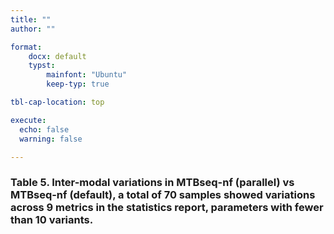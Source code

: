 ```yaml
---
title: ""
author: ""

format:
    docx: default
    typst:
        mainfont: "Ubuntu"
        keep-typ: true

tbl-cap-location: top

execute:
  echo: false
  warning: false

---
```


```{=typst}

#set page(numbering: none)
#set page("a2")

```


### Table 5. Inter-modal variations in MTBseq-nf (parallel) vs MTBseq-nf (default), a total of 70 samples showed variations across 9 metrics in the statistics report, parameters with fewer than 10 variants.


```{=typst}
\
\
```

```{=typst}

#import "tablem.typ": tablem, three-line-table

#let three-line-table = tablem.with(
  render: (columns: auto, ..args) => {
    table(
      columns: columns,
      stroke: none,
      align: left + horizon,
      table.hline(y: 0),
      table.hline(y: 1),
      ..args,
      table.hline(),
    )
  }
)

```


```{=typst}
  #three-line-table[
  |*SampleID* |*TotalReads* |*MappedReads* |*Uncovered* |*TotalBasesUnambiguous* |*CoverageMeanUnambiguous* |*CoverageMean* |*TotalBases* |*CoverageMedian* |
|---------|-----------|------------|----------|----------------------|------------------------|-------------|-----------|---------------|
|4139-04  |           |            |X         |X                     |                        |             |X          |               |
|6429-03  |X          |X           |X         |                      |                        |             |X          |               |
|11822-03 |           |X           |X         |                      |                        |             |X          |               |
|4783-04  |           |X           |          |                      |                        |             |           |               |
|6892-04  |           |X           |X         |X                     |                        |             |X          |               |
|3154-04  |           |X           |          |                      |                        |             |           |               |
|10350-03 |           |            |          |X                     |                        |             |           |               |
|5687-04  |X          |X           |          |X                     |                        |             |           |               |
|8868-03  |           |X           |X         |X                     |                        |             |X          |               |
|10011-03 |X          |X           |          |                      |                        |             |           |               |
|6467-04  |X          |X           |          |                      |                        |             |           |               |
|11818-03 |X          |X           |          |X                     |                        |             |           |               |
|6775-04  |           |            |X         |X                     |                        |             |X          |               |
|6897-04  |X          |X           |          |                      |                        |             |           |               |
|8082-03  |           |            |          |X                     |                        |             |           |               |
|4514-03  |           |X           |          |X                     |                        |             |           |               |
|420-04   |X          |            |X         |X                     |                        |X            |X          |               |
|6771-04  |           |            |X         |X                     |                        |             |X          |               |
|4717-04  |           |X           |          |                      |                        |             |           |               |
|6435-03  |           |X           |X         |                      |                        |             |X          |               |
|4523-03  |           |X           |          |                      |                        |             |           |               |
|5872-03  |           |X           |          |                      |                        |             |           |               |
|6639-04  |           |X           |          |X                     |                        |             |           |               |
|7538-03  |           |X           |          |X                     |                        |             |           |               |
|3497-04  |X          |X           |          |X                     |                        |             |           |               |
|8867-03  |X          |X           |          |                      |                        |             |           |               |
|1783-04  |           |X           |X         |                      |                        |             |X          |               |
|3736-04  |           |X           |X         |X                     |                        |             |X          |               |
|1324-04  |           |X           |          |X                     |                        |             |           |               |
|10348-03 |           |X           |          |                      |                        |             |           |               |
|5468-03  |X          |X           |X         |X                     |                        |             |X          |               |
|4781-04  |           |X           |X         |X                     |                        |             |X          |               |
|11821-03 |           |X           |X         |                      |                        |             |X          |               |
|4785-04  |X          |X           |          |                      |                        |             |           |               |
|10517-03 |           |X           |          |                      |                        |             |           |               |
|4518-03  |X          |X           |          |X                     |                        |             |           |               |
|6637-04  |           |X           |          |X                     |                        |             |           |               |
|5685-04  |           |X           |          |                      |                        |             |           |               |
|7135-04  |X          |X           |X         |X                     |X                       |X            |X          |               |
|3859-03  |X          |            |X         |                      |                        |             |X          |               |
|4724-03  |           |X           |          |X                     |                        |             |           |               |
|6895-04  |           |X           |X         |X                     |                        |             |X          |               |
|12655-03 |X          |X           |X         |X                     |                        |             |X          |               |
|1327-04  |           |X           |X         |X                     |                        |             |X          |               |
|6769-04  |           |X           |          |                      |                        |             |           |               |
|5253-04  |X          |X           |X         |X                     |                        |             |X          |               |
|3158-04  |           |X           |          |X                     |                        |             |           |               |
|4516-03  |           |X           |          |                      |                        |             |           |               |
|1597-04  |           |X           |          |                      |                        |             |           |               |
|5870-03  |           |            |X         |X                     |                        |             |X          |               |
|5248-04  |           |            |          |X                     |                        |             |           |               |
|3156-04  |           |            |X         |X                     |                        |             |X          |               |
|8864-03  |           |X           |          |X                     |                        |             |           |               |
|12657-03 |           |X           |          |X                     |                        |             |           |               |
|10205-03 |           |X           |          |                      |                        |             |           |               |
|4714-04  |           |            |          |X                     |                        |             |           |               |
|6640-04  |X          |X           |          |                      |                        |             |           |               |
|1779-04  |           |X           |          |                      |                        |             |           |               |
|3734-04  |           |X           |X         |X                     |                        |             |X          |               |
|3861-03  |           |X           |X         |X                     |                        |             |X          |               |
|7514-04  |X          |X           |X         |                      |                        |             |X          |               |
|1599-04  |X          |X           |          |X                     |                        |             |           |               |
|6463-04  |           |X           |          |X                     |                        |             |           |               |
|4148-04  |           |X           |          |X                     |                        |             |           |               |
|3491-04  |           |X           |          |                      |                        |             |           |               |
|2509-04  |           |            |          |X                     |                        |             |           |               |
|10206-03 |           |X           |          |                      |                        |             |           |               |
|7520-04  |           |            |          |X                     |                        |             |           |               |
|1780-04  |           |            |X         |X                     |                        |             |X          |               |
|421-04   |           |            |X         |X                     |X                       |X            |X          |X              |
]
```
